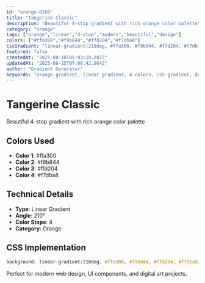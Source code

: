 ```yaml
---
id: "orange-0268"
title: "Tangerine Classic"
description: "Beautiful 4-stop gradient with rich orange color palette"
category: "orange"
tags: ["orange","linear","4-stop","modern","beautiful","design"]
colors: ["#ffa300","#f9b844","#ffd204","#f7dba8"]
cssGradient: "linear-gradient(210deg, #ffa300, #f9b844, #ffd204, #f7dba8)"
featured: false
createdAt: "2025-08-18T05:03:18.207Z"
updatedAt: "2025-08-25T07:08:42.864Z"
author: "Gradient Generator"
keywords: "orange gradient, linear gradient, 4 colors, CSS gradient, design, #ffa300, #f9b844, #ffd204, #f7dba8"
---
```


# Tangerine Classic

Beautiful 4-stop gradient with rich orange color palette

## Colors Used
- **Color 1**: #ffa300
- **Color 2**: #f9b844
- **Color 3**: #ffd204
- **Color 4**: #f7dba8

## Technical Details
- **Type**: Linear Gradient
- **Angle**: 210°
- **Color Stops**: 4
- **Category**: Orange

## CSS Implementation
```css
background: linear-gradient(210deg, #ffa300, #f9b844, #ffd204, #f7dba8);
```

Perfect for modern web design, UI components, and digital art projects.
